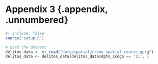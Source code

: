 # Appendix 3 {.appendix, .unnumbered}

```r
#| include: false
source('setup.R')

# Load the dataset
delitos_data <- st_read("data/spatial/crime_spatial_course.gpkg")
delitos_data <- delitos_data[delitos_data$dpto_ccdgo == '11', ]
```
